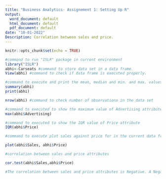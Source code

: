 ```yaml
---
title: "Business Analytics- Assignement 1: Setting Up R"
output:
  word_document: default
  html_document: default
  pdf_document: default
date: "10-01-2022"
Description: Correlation between sales and price.
---
```

```r
knitr::opts_chunk$set(echo = TRUE)

```

```r
#command to run "ISLR" package in current environment
library("ISLR")
abhi<-Carseats #command to store data set in a data frame.
View(abhi) #command to check if data frame is executed properly.
```

```r
#command to execute and print the mean, median and min. and max. values of data frame.
summary(abhi)
print(abhi)

nrow(abhi) #command to check number of observations in the data set
```



```r
#command to executed to show the maximum value of Advertising attribute
max(abhi$Advertising)
```

```r
#command to executed to show the IQR value of Price attribute
IQR(abhi$Price)
```

```r
#command to execute plot sales against price for in the current data frame.

plot(abhi$Sales, abhi$Price)
```

```r
#correlation between sales and price attributes

cor.test(abhi$Sales,abhi$Price) 

#The correlation between sales and price attributes is Negative. A Negative correlation have an inverse relationship which means one increases as the other decreases.
```
